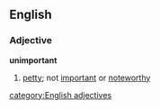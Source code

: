 ==English==
===Adjective===
'''unimportant'''
#[[petty]]; not [[important]] or [[noteworthy]]
[[category:English adjectives]]